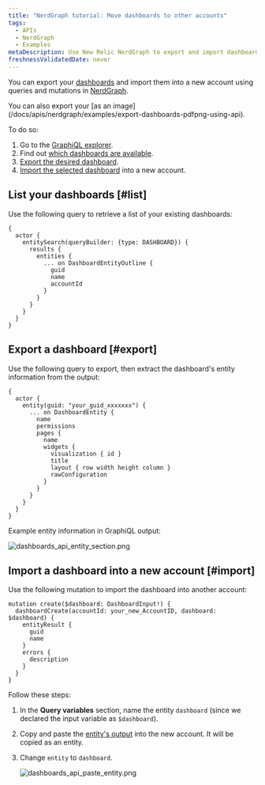 ```yaml
---
title: "NerdGraph tutorial: Move dashboards to other accounts"
tags:
  - APIs
  - NerdGraph
  - Examples
metaDescription: Use New Relic NerdGraph to export and import dashboards.
freshnessValidatedDate: never
---
```




You can export your [dashboards](/docs/query-your-data/explore-query-data/dashboards/introduction-dashboards) and import them into a new account using queries and mutations in [NerdGraph](/docs/apis/nerdgraph/get-started/introduction-new-relic-nerdgraph).

<Callout variant="tip">
  You can also export your <InlinePopover type="dashboards" /> [as an image](/docs/apis/nerdgraph/examples/export-dashboards-pdfpng-using-api).
</Callout>

To do so:

1. Go to the [GraphiQL explorer](https://api.newrelic.com/graphiql).
2. Find out [which dashboards are available](#list).
3. [Export the desired dashboard](#export).
4. [Import the selected dashboard](#import) into a new account.

## List your dashboards [#list]

Use the following query to retrieve a list of your existing dashboards:

```
{
  actor {
    entitySearch(queryBuilder: {type: DASHBOARD}) {
      results {
        entities {
          ... on DashboardEntityOutline {
            guid
            name
            accountId
          }
        }
      }
    }
  }
}
```

## Export a dashboard [#export]

Use the following query to export, then extract the dashboard's entity information from the output:

```
{
  actor {
    entity(guid: "your_guid_xxxxxxx") {
      ... on DashboardEntity {
        name
        permissions
        pages {
          name
          widgets {
            visualization { id }
            title
            layout { row width height column }
            rawConfiguration
          }
        }
      }
    }
  }
}
```

Example entity information in GraphiQL output:

<img
  title="dashboards_api_entity_section.png"
  alt="dashboards_api_entity_section.png"
  src={apisanddataNerdGraphDashboardEntity}
/>

## Import a dashboard into a new account [#import]

Use the following mutation to import the dashboard into another account:

```
mutation create($dashboard: DashboardInput!) {
  dashboardCreate(accountId: your_new_AccountID, dashboard: $dashboard) {
    entityResult {
      guid
      name
    }
    errors {
      description
    }
  }
}
```

Follow these steps:

1. In the <DNT>**Query variables**</DNT> section, name the entity `dashboard` (since we declared the input variable as `$dashboard`).
2. Copy and paste the [entity's output](#export) into the new account. It will be copied as an entity.
3. Change `entity` to `dashboard`.

    <img
      title="dashboards_api_paste_entity.png"
      alt="dashboards_api_paste_entity.png"
      src={apisanddataNerdGraphDashboardPaste}
    />
